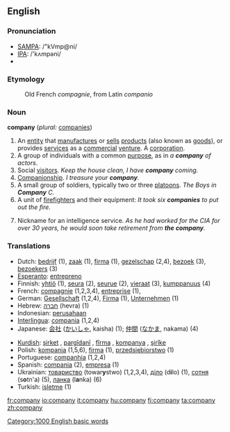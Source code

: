 ==English==

{{rank|persons|wrote|chief|611|company|sweet|duty|heavy}}

===Pronunciation===
*[[w:SAMPA|SAMPA]]: /"kVmp@ni/
*[[w:IPA|IPA]]: /'kʌmpəni/
*{{audio|en-us-company.ogg|Audio (US)}}

===Etymology===
:Old French ''compagnie'', from Latin ''companio''

===Noun===
'''company'''  (''plural:'' [[companies]])
#An [[entity]] that [[manufacture]]s or [[sell]]s [[product]]s (also known as [[goods]]), or provides [[services]] as a [[commercial]] [[venture]]. A [[corporation]].
#A group of individuals with a common [[purpose]], as in ''a '''company''' of actors''.
#Social [[visitor]]s.   ''Keep the house clean, I have '''company''' coming.''
#[[Companion]]ship.  ''I treasure your '''company'''.''
#A small group of soldiers, typically two or three [[platoon]]s.  ''The Boys in '''Company''' C.''
#A unit of [[firefighter]]s and their equipment: ''It took six '''companies''' to put out the fire.''
#{{idiom}} Nickname for an intelligence service.  ''As he had worked for the CIA for over 30 years, he would soon take retirement from '''the company'''.''

===Translations===
{{top}}
*Dutch: [[bedrijf]] {{n}} (1), [[zaak]] {{f}} (1), [[firma]] {{f}} (1), [[gezelschap]] {{n}} (2,4), [[bezoek]] {{n}} (3), [[bezoekers]] {{m}} {{p}} (3)
*[[Esperanto]]: [[entrepreno]]
*Finnish: [[yhtiö]] (1), [[seura]] (2), [[seurue]] (2), [[vieraat]] (3), [[kumppanuus]] (4)
*French: [[compagnie]] {{f}} (1,2,3,4), [[entreprise]] {{f}} (1),
*German: [[Gesellschaft]] {{f}} (1,2,4), [[Firma]] {{f}} (1), [[Unternehmen]] {{n}} (1)
*Hebrew: [[חברה]] (hevra) {{f}} (1)
*Indonesian: [[usaha|perusahaan]]
*[[Interlingua]]: [[compania]] (1,2,4)
*Japanese: [[会社]] ([[かいしゃ]], kaisha) (1); [[仲間]] ([[なかま]], nakama) (4)
{{mid}}
*[[Kurdish]]: [[şirket]] {{f}}, [[pargîdanî]] {{f}}, [[fîrma]] {{f}}, [[kompanya]] {{f}}, [[şirîke]] {{f}}
*Polish: [[kompania]] {{f}} (1,5,6), [[firma]] {{f}} (1), [[przedsiębiorstwo]] {{n}} (1)
*Portuguese: [[companhia]] {{f}} (1,2,4)
*Spanish: [[compania]] {{f}} (2), [[empresa]] {{f}} (1)
*Ukrainian: [[товариство]] (towar'''y'''stwo) {{n}} (1,2,3,4), [[діло]] (d'''i'''lo) {{n}} (1), [[сотня]] (s'''o'''tn'a) {{f}} (5), [[ланка]] (l'''a'''nka) {{f}} (6)
*Turkish: [[işletme]] (1)
{{bottom}}

[[Category:1000 English basic words]]

[[fr:company]]
[[io:company]]
[[it:company]]
[[hu:company]]
[[fi:company]]
[[ta:company]]
[[zh:company]]